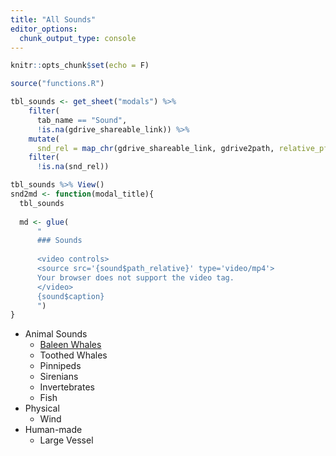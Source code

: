 ```yaml
---
title: "All Sounds"
editor_options: 
  chunk_output_type: console
---
```


```r
knitr::opts_chunk$set(echo = F)
```


```r
source("functions.R")

tbl_sounds <- get_sheet("modals") %>% 
    filter(
      tab_name == "Sound",
      !is.na(gdrive_shareable_link)) %>% 
    mutate(
      snd_rel = map_chr(gdrive_shareable_link, gdrive2path, relative_pfx = "")) %>% 
    filter(
      !is.na(snd_rel))

tbl_sounds %>% View()
snd2md <- function(modal_title){
  tbl_sounds
  
  md <- glue(
      "
      ### Sounds
      
      <video controls>
      <source src='{sound$path_relative}' type='video/mp4'>
      Your browser does not support the video tag.
      </video>
      {sound$caption}
      ")
}


```

- Animal Sounds
  - [Baleen Whales](./o_baleen.html)
  - Toothed Whales
  - Pinnipeds
  - Sirenians
  - Invertebrates
  - Fish
- Physical
  - Wind
- Human-made
  - Large Vessel